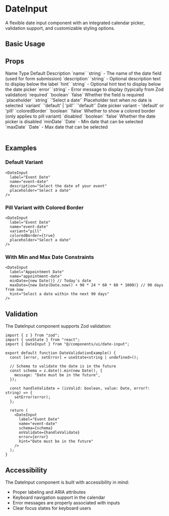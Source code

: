 # DateInput

A flexible date input component with an integrated calendar picker, validation support, and customizable styling options.

## Basic Usage

<ComponentTabs name="date-input-basic" />

<InstallationInstructions componentName="date-input" />

## Props

<Table>
  <TableHeader>
    <TableRow>
      <TableHead>Name</TableHead>
      <TableHead>Type</TableHead>
      <TableHead>Default</TableHead>
      <TableHead>Description</TableHead>
    </TableRow>
  </TableHeader>
  <TableBody>
    <TableRow>
      <TableCell>`name`</TableCell>
      <TableCell>`string`</TableCell>
      <TableCell>-</TableCell>
      <TableCell>The name of the date field (used for form submission)</TableCell>
    </TableRow>
    <TableRow>
      <TableCell>`description`</TableCell>
      <TableCell>`string`</TableCell>
      <TableCell>-</TableCell>
      <TableCell>Optional description text to display below the label</TableCell>
    </TableRow>
    <TableRow>
      <TableCell>`hint`</TableCell>
      <TableCell>`string`</TableCell>
      <TableCell>-</TableCell>
      <TableCell>Optional hint text to display below the date picker</TableCell>
    </TableRow>
    <TableRow>
      <TableCell>`error`</TableCell>
      <TableCell>`string`</TableCell>
      <TableCell>-</TableCell>
      <TableCell>Error message to display (typically from Zod validation)</TableCell>
    </TableRow>
    <TableRow>
      <TableCell>`required`</TableCell>
      <TableCell>`boolean`</TableCell>
      <TableCell>`false`</TableCell>
      <TableCell>Whether the field is required</TableCell>
    </TableRow>
    <TableRow>
      <TableCell>`placeholder`</TableCell>
      <TableCell>`string`</TableCell>
      <TableCell>`'Select a date'`</TableCell>
      <TableCell>Placeholder text when no date is selected</TableCell>
    </TableRow>
    <TableRow>
      <TableCell>`variant`</TableCell>
      <TableCell>`'default' | 'pill'`</TableCell>
      <TableCell>`'default'`</TableCell>
      <TableCell>Date picker variant - 'default' or 'pill'</TableCell>
    </TableRow>
    <TableRow>
      <TableCell>`coloredBorder`</TableCell>
      <TableCell>`boolean`</TableCell>
      <TableCell>`false`</TableCell>
      <TableCell>Whether to show a colored border (only applies to pill variant)</TableCell>
    </TableRow>
    <TableRow>
      <TableCell>`disabled`</TableCell>
      <TableCell>`boolean`</TableCell>
      <TableCell>`false`</TableCell>
      <TableCell>Whether the date picker is disabled</TableCell>
    </TableRow>
    <TableRow>
      <TableCell>`minDate`</TableCell>
      <TableCell>`Date`</TableCell>
      <TableCell>-</TableCell>
      <TableCell>Min date that can be selected</TableCell>
    </TableRow>
    <TableRow>
      <TableCell>`maxDate`</TableCell>
      <TableCell>`Date`</TableCell>
      <TableCell>-</TableCell>
      <TableCell>Max date that can be selected</TableCell>
    </TableRow>
  </TableBody>
</Table>

## Examples

### Default Variant

```tsx
<DateInput
  label="Event Date"
  name="event-date"
  description="Select the date of your event"
  placeholder="Select a date"
/>
```

### Pill Variant with Colored Border

```tsx
<DateInput
  label="Event Date"
  name="event-date"
  variant="pill"
  coloredBorder={true}
  placeholder="Select a date"
/>
```

### With Min and Max Date Constraints

```tsx
<DateInput
  label="Appointment Date"
  name="appointment-date"
  minDate={new Date()} // Today's date
  maxDate={new Date(Date.now() + 90 * 24 * 60 * 60 * 1000)} // 90 days from now
  hint="Select a date within the next 90 days"
/>
```

## Validation

The DateInput component supports Zod validation:

```tsx
import { z } from "zod";
import { useState } from "react";
import { DateInput } from "@/components/ui/date-input";

export default function DateValidationExample() {
  const [error, setError] = useState<string | undefined>();
  
  // Schema to validate the date is in the future
  const schema = z.date().min(new Date(), {
    message: "Date must be in the future",
  });
  
  const handleValidate = (isValid: boolean, value: Date, error?: string) => {
    setError(error);
  };
  
  return (
    <DateInput
      label="Event Date"
      name="event-date"
      schema={schema}
      onValidate={handleValidate}
      error={error}
      hint="Date must be in the future"
    />
  );
}
```

## Accessibility

The DateInput component is built with accessibility in mind:

- Proper labeling and ARIA attributes
- Keyboard navigation support in the calendar
- Error messages are properly associated with inputs
- Clear focus states for keyboard users
